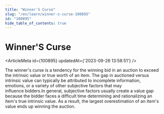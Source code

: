 ```yaml
---
title: "Winner'S Curse"
slug: "/en/learn/winner-s-curse-100895"
id: "100895"
hide_table_of_contents: true
---
```



# Winner'S Curse

<ArticleMeta id={100895} updatedAt={'2023-09-26 13:58:51'} />
<div className='border-solid border-b border-t-0 my-4 border-[var(--ifm-color-gray-300)]' />

The winner's curse is a tendency for the winning bid in an auction to exceed the intrinsic value or true worth of an item. The gap in auctioned versus intrinsic value can typically be attributed to incomplete information, emotions, or a variety of other subjective factors that may influence bidders.In general, subjective factors usually create a value gap because the bidder faces a difficult time determining and rationalizing an item's true intrinsic value. As a result, the largest overestimation of an item's value ends up winning the auction.
